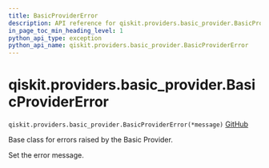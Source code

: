 ```yaml
---
title: BasicProviderError
description: API reference for qiskit.providers.basic_provider.BasicProviderError
in_page_toc_min_heading_level: 1
python_api_type: exception
python_api_name: qiskit.providers.basic_provider.BasicProviderError
---
```


<span id="qiskit-providers-basic-provider-basicprovidererror" />

# qiskit.providers.basic\_provider.BasicProviderError

<span id="qiskit.providers.basic_provider.BasicProviderError" />

`qiskit.providers.basic_provider.BasicProviderError(*message)` [GitHub](https://github.com/qiskit/qiskit/tree/main/qiskit/providers/basic_provider/exceptions.py "view source code")

Base class for errors raised by the Basic Provider.

Set the error message.

